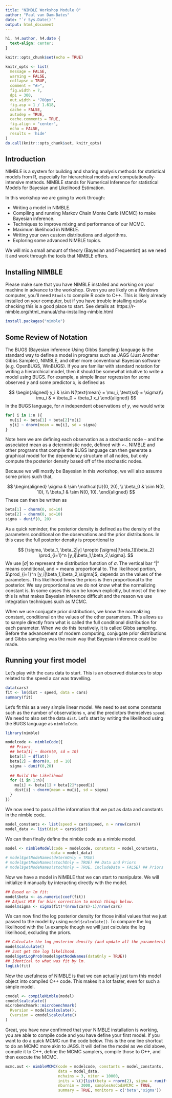 ```yaml
---
title: "NIMBLE Workshop Module 0"
author: "Paul van Dam-Bates"
date: "`r Sys.Date()`"
output: html_document
---
```


```css
h1, h4.author, h4.date {
  text-align: center;
}
```

```r
knitr::opts_chunk$set(echo = TRUE)

knitr_opts <- list(
  message = FALSE,
  warning = FALSE,
  collapse = TRUE,
  comment = "#>",
  fig.width = 7,
  dpi = 300,
  out.width = "700px",
  fig.asp = 1 / 1.618,
  cache = FALSE,
  autodep = TRUE,
  cache.comments = TRUE,
  fig.align = "center",
  echo = FALSE,
  results = 'hide'
)
do.call(knitr::opts_chunk$set, knitr_opts)
```

## Introduction

NIMBLE is a system for building and sharing analysis methods for statistical models from R, especially for hierarchical models and computationally-intensive methods. NIMBLE stands for Numerical Inference for statistical Models for Bayesian and Likelihood Estimation.

In this workshop we are going to work through:

- Writing a model in NIMBLE.
- Compiling and running Markov Chain Monte Carlo (MCMC) to make Bayesian inference.
- Techniques to improve mixing and performance of our MCMC.
- Maximum likelihood in NIMBLE.
- Writing your own custom distributions and algorithms.
- Exploring some advanced NIMBLE topics.

We will mix a small amount of theory (Bayesian and Frequentist) as we need it and work through the tools that NIMBLE offers. 

## Installing NIMBLE

Please make sure that you have NIMBLE installed and working on your machine in advance to the workshop. Given you are likely on a Windows computer, you'll need `Rtools` to compile R code to C++. This is likely already installed on your computer, but if you have trouble installing `nimble` checking this is a good place to start. See details at:
https://r-nimble.org/html_manual/cha-installing-nimble.html

```r
install.packages("nimble")
```

## Some Review of Notation

The BUGS (Bayesian inference Using Gibbs Sampling) language is the standard way to define a model in programs such as JAGS (Just Another Gibbs Sampler), NIMBLE, and other more conventional Bayesian software (e.g. OpenBUGS, WinBUGS). If you are familiar with standard notation for writing a hierarchical model, then it should be somewhat intuitive to write a model using BUGS. For example, a simple linear regression for some observed $y$ and some predictor $x$, is defined as

$$
\begin{aligned}
  y_i & \sim N(\text{mean} = \mu_i, \text{sd} = \sigma)\\
  \mu_i & = \beta_0 + \beta_1 x_i
\end{aligned}
$$
In the BUGS language, for $n$ independent observations of $y$, we would write 

```r
for( i in 1:n ){
  mu[i] <- beta[1] + beta[2]*x[i]
  y[i] ~ dnorm(mean = mu[i], sd = sigma)
}
```

Note here we are defining each observation as a stochastic node `~`  and the associated mean as a deterministic node, defined with `<-`. NIMBLE and other programs that compile the BUGS language can then generate a graphical model for the dependency structure of all nodes, but only compute the posterior density based off of the stochastic nodes.

Because we will mostly be Bayesian in this workshop, we will also assume some priors such that,

$$
\begin{aligned}
  \sigma & \sim \mathcal{U}(0, 20), \\
  \beta_0 & \sim N(0, 10), \\
  \beta_1 & \sim N(0, 10).
\end{aligned}
$$
These can then be written as

```r
beta[1] ~ dnorm(0, sd=10)
beta[2] ~ dnorm(0, sd=10)
sigma ~ dunif(0, 20)
```

As a quick reminder, the posterior density is defined as the density of the parameters conditional on the observations and the prior distributions. In this case the full posterior density is proportional to

$$
[\sigma, \beta_1, \beta_2|y] \propto [\sigma][\beta_1][\beta_2] \prod_{i=1}^n [y_i|\beta_1,\beta_2,\sigma].
$$
We use $[\sigma]$ to represent the distribution function of $\sigma$. The vertical bar "$|$" means conditional, and $\propto$ means proportional to. The likelihood portion, $\prod_{i=1}^n [y_i|\beta_1,\beta_2,\sigma]$, depends on the values of the parameters. This likelihood times the priors is then proportional to the posterior. We say proportional as we do not know what the normalizing constant is. In some cases this can be known explicitly, but most of the time this is what makes Bayesian inference difficult and the reason we use integration techniques such as MCMC. 

When we use conjugate prior distributions, we know the normalizing constant, conditional on the values of the other parameters. This allows us to sample directly from what is called the full conditional distribution for each parameter. When we do this iteratively, it is called Gibbs sampling. Before the advancement of modern computing, conjugate prior distributions and Gibbs sampling was the main way that Bayesian inference could be made.


## Running your first model

Let's play with the cars data to start. This is an observed distances to stop related to the speed a car was travelling.

```r
data(cars)
fit <- lm(dist ~ speed, data = cars)
summary(fit)
```

Let's fit this as a very simple linear model. We need to set some constants such as the number of observations `n`, and the predictors themselves `speed`. We need to also set the data `dist`. Let's start by writing the likelihood using the BUGS language as `nimbleCode`. 

```r
library(nimble)

modelcode <- nimbleCode({
  ## Priors
  ## beta[1] ~ dnorm(0, sd = 10)
  beta[1] ~ dflat()
  beta[2] ~ dnorm(0, sd = 10)
  sigma ~ dunif(0,20)
  
  ## Build the Likelihood
  for (i in 1:n){
    mu[i] <- beta[1] + beta[2]*speed[i]
    dist[i] ~ dnorm(mean = mu[i], sd = sigma)
  }
})
```

We now need to pass all the information that we put as data and constants in the nimble code.

```r
model_constants <- list(speed = cars$speed, n = nrow(cars))
model_data <- list(dist = cars$dist)
```

We can then finally define the nimble code as a nimble model.

```r
model <- nimbleModel(code = modelcode, constants = model_constants,
                    data = model_data)
# model$getNodeNames(determOnly = TRUE)
# model$getNodeNames(stochOnly = TRUE) ## Data and Priors
# model$getNodeNames(stochOnly = TRUE, includeData = FALSE) ## Priors
```

Now we have a model in NIMBLE that we can start to manipulate. We will initialize it manually by interacting directly with the model.

```r
## Based on lm fit:
model$beta <- as.numeric(coef(fit))
## Adjust MLE for bias correction to match things below.
model$sigma <- sigma(fit)*(nrow(cars)-1)/nrow(cars)
```

We can now find the log posterior density for those initial values that we just passed to the model by using `model$calculate()`. To compare the log likelihood with the `lm` example though we will just calculate the log likelihood, excluding the priors.

```r
## Calculate the log posterior density (and update all the parameters)
model$calculate()
## Just get the log likelihood.
model$getLogProb(model$getNodeNames(dataOnly = TRUE))
## Identical to what was fit by lm.
logLik(fit)
```

Now the usefulness of NIMBLE is that we can actually just turn this model object into compiled C++ code. This makes it a lot faster, even for such a simple model.

```r
cmodel <- compileNimble(model)
cmodel$calculate()
microbenchmark::microbenchmark(
  Rversion = model$calculate(),
  Cversion = cmodel$calculate()
)
```

Great, you have now confirmed that your NIMBLE installation is working, you are able to compile code and you have define your first model. If you want to do a quick MCMC run the code below. This is the one line shortcut to do an MCMC more akin to JAGS. It will define the model as we did above, compile it to C++, define the MCMC samplers, compile those to C++, and then execute the MCMC.

```r
mcmc.out <- nimbleMCMC(code = modelcode, constants = model_constants,
                       data = model_data,
                       nchains = 3, niter = 10000, 
                       inits = \(){list(beta = rnorm(2), sigma = runif(1, 1,4))},
                       nburnin = 3000, samplesAsCodaMCMC = TRUE,
                       summary = TRUE, monitors = c('beta','sigma'))
```